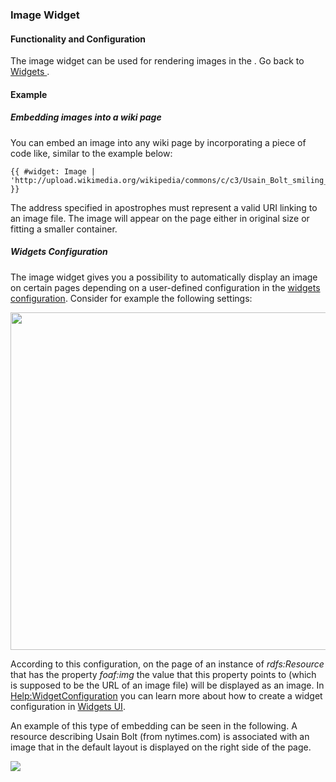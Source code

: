 === Image Widget ===

==== Functionality and Configuration ====

The image widget can be used for rendering images in the {{PRODUCT}}. Go back to [[Help:Widgets | Widgets ]].

==== Example ====

===== Embedding images into a wiki page =====

You can embed an image into any wiki page by incorporating a piece of code like, similar to the example below:

<source>
{{ #widget: Image | 'http://upload.wikimedia.org/wikipedia/commons/c/c3/Usain_Bolt_smiling_Berlin_2009.JPG' }}
</source>

The address specified in apostrophes must represent a valid URI linking to an image file. The image will appear on the page either in original size or fitting a smaller container.

===== Widgets Configuration =====

The image widget gives you a possibility to automatically display an image on certain pages depending on a user-defined configuration in the [[Admin:Widgets | widgets configuration]]. Consider for example the following settings:

<img src="../images/help/image-configuration.png" width="540px" />

According to this configuration, on the page of an instance of  ''rdfs:Resource'' that has the property ''foaf:img'' the value that this property points to (which is supposed to be the URL of an image file) will be displayed as an image. In [[Help:WidgetConfiguration | Help:WidgetConfiguration]] you can learn more about how to create a widget configuration in [[Admin:Widgets | Widgets UI]]. 

An example of this type of embedding can be seen in the following. A resource describing Usain Bolt (from nytimes.com) is associated with an image that in the default {{PRODUCT}} layout is displayed on the right side of the page.

<img src="../images/help/bolt-newsWidget.png" />
